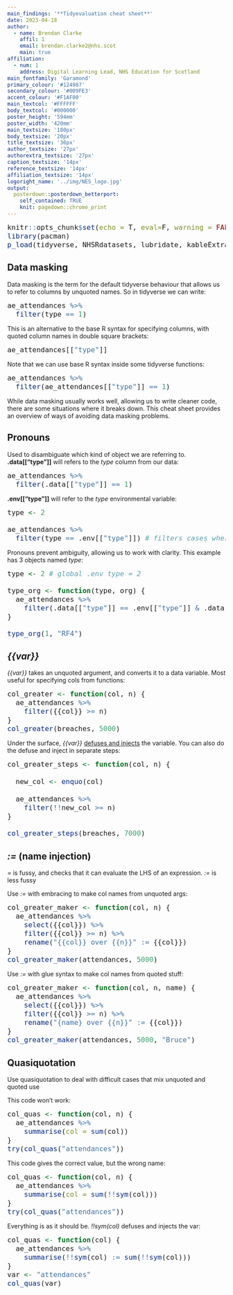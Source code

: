 ---
main_findings: '**Tidyevaluation cheat sheet**'
date: 2023-04-18
author:
  - name: Brendan Clarke
    affil: 1
    email: brendan.clarke2@nhs.scot
    main: true
affiliation:
  - num: 1
    address: Digital Learning Lead, NHS Education for Scotland
main_fontfamily: 'Garamond'
primary_colour: '#124987'
secondary_colour: '#009FE3'
accent_colour: '#F1AF00'
main_textcol: '#FFFFFF'
body_textcol: '#000000'
poster_height: '594mm'
poster_width: '420mm'
main_textsize: '180px'
body_textsize: '20px'
title_textsize: '36px'
author_textsize: '27px'
authorextra_textsize: '27px'
caption_textsize: '14px'
reference_textsize: '14px'
affiliation_textsize: '14px'
logoright_name: '../img/NES_logo.jpg'
output:
  posterdown::posterdown_betterport:
    self_contained: TRUE
    knit: pagedown::chrome_print
---
<!-- poster_content is bare rmarkdown used as a test for the poster_gen script -->
<style>
    code.sourceCode.r {
      font-size: 12pt;
    }
</style>

```{r setup, include=FALSE}
knitr::opts_chunk$set(echo = T, eval=F, warning = FALSE, message = FALSE, out.width='100%')
library(pacman)
p_load(tidyverse, NHSRdatasets, lubridate, kableExtra)
```

## Data masking
Data masking is the term for the default tidyverse behaviour that allows us to refer to columns by unquoted names. So in tidyverse we can write:
  
```{r}
ae_attendances %>%
  filter(type == 1)
```

This is an alternative to the base R syntax for specifying columns, with quoted column names in double square brackets:
  
```{r}
ae_attendances[["type"]]
```

Note that we can use base R syntax inside some tidyverse functions:
  
```{r}
ae_attendances %>%
  filter(ae_attendances[["type"]] == 1)
```
While data masking usually works well, allowing us to write cleaner code, there are some situations where it breaks down. This cheat sheet provides an overview of ways of avoiding data masking problems.

## Pronouns
Used to disambiguate which kind of object we are referring to. **.data[["type"]]** will refers to the *type* column from our data:
  
```{r}
ae_attendances %>%
  filter(.data[["type"]] == 1)
```

**.env[["type"]]** will refer to the *type* environmental variable:

```{r}
type <- 2

ae_attendances %>%
  filter(type == .env[["type"]]) # filters cases where the type column == 2
```

Pronouns prevent ambiguity, allowing us to work with clarity. This example has 3 objects named *type*:
```{r}
type <- 2 # global .env type = 2

type_org <- function(type, org) { 
  ae_attendances %>%
    filter(.data[["type"]] == .env[["type"]] & .data[["org_code"]] == .env[["org"]]) 
}

type_org(1, "RF4")
```


## *{{var}}*

*{{var}}* takes an unquoted argument, and converts it to a data variable. Most useful for specifying cols from functions:
  
```{r}
col_greater <- function(col, n) {
  ae_attendances %>%
    filter({{col}} >= n)
}
col_greater(breaches, 5000)
```

Under the surface, *{{var}}* [defuses and injects](https://rlang.r-lib.org/reference/embrace-operator.html) the variable. You can also do the defuse and inject in separate steps:
  
```{r}
col_greater_steps <- function(col, n) {
  
  new_col <- enquo(col)
  
  ae_attendances %>%
    filter(!!new_col >= n) 
}

col_greater_steps(breaches, 7000)
```


## *:=* (name injection)

*=* is fussy, and checks that it can evaluate the LHS of an expression. *:=* is less fussy

Use *:=* with embracing to make col names from unquoted args:
```{r}
col_greater_maker <- function(col, n) {
  ae_attendances %>%
    select({{col}}) %>%
    filter({{col}} >= n) %>%
    rename("{{col}} over {{n}}" := {{col}})
}
col_greater_maker(attendances, 5000)
```

Use *:=* with glue syntax to make col names from quoted stuff:
```{r}
col_greater_maker <- function(col, n, name) {
  ae_attendances %>%
    select({{col}}) %>%
    filter({{col}} >= n) %>%
    rename("{name} over {{n}}" := {{col}})
}
col_greater_maker(attendances, 5000, "Bruce")

```

## Quasiquotation
Use quasiquotation to deal with difficult cases that mix unquoted and quoted use

This code won't work:
```{r}
col_quas <- function(col, n) {
  ae_attendances %>%
    summarise(col = sum(col))
}
try(col_quas("attendances"))
```

This code gives the correct value, but the wrong name:
```{r}
col_quas <- function(col, n) {
  ae_attendances %>%
    summarise(col = sum(!!sym(col)))
}
try(col_quas("attendances"))
```

Everything is as it should be. *!!sym(col)* defuses and injects the var:
```{r}
col_quas <- function(col) {
  ae_attendances %>%
    summarise(!!sym(col) := sum(!!sym(col)))
}
var <- "attendances"
col_quas(var)
```
